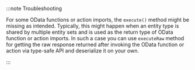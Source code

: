 :::note Troubleshooting

For some OData functions or action imports, the `execute()` method might be missing as intended.
Typically, this might happen when an entity type is shared by multiple entity sets and is used as the return type of OData function or action imports.
In such a case you can use `executeRaw` method for getting the raw response returned after invoking the OData function or action via type-safe API and deserialize it on your own.

:::
